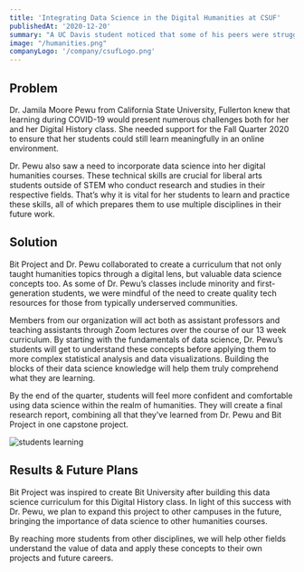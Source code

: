 ```yaml
---
title: 'Integrating Data Science in the Digital Humanities at CSUF'
publishedAt: '2020-12-20'
summary: "A UC Davis student noticed that some of his peers were struggling with the idea of learning to code. To help, he and other students began a group to produce educational materials that make STEM subjects accessible to other students, and Bit Project and their boot camps were born. At Twitter BitCamp, students learn to call the search endpoint of the Twitter API through the Python library Tweepy."
image: "/humanities.png"
companyLogo: '/company/csufLogo.png'
---
```


## Problem
Dr. Jamila Moore Pewu from California State University, Fullerton knew that learning during COVID-19 would present numerous challenges both for her and her Digital History class. She needed support for the Fall Quarter 2020 to ensure that her students could still learn meaningfully in an online environment.

Dr. Pewu also saw a need to incorporate data science into her digital humanities courses. These technical skills are crucial for liberal arts students outside of STEM who conduct research and studies in their respective fields. That’s why it is vital for her students to learn and practice these skills, all of which prepares them to use multiple disciplines in their future work.

## Solution
Bit Project and Dr. Pewu collaborated to create a curriculum that not only taught  humanities topics through a digital lens, but valuable data science concepts too. As some of Dr. Pewu’s classes include minority and first-generation students, we were mindful of the need to create quality tech resources for those from typically underserved communities.

Members from our organization will act both as assistant professors and teaching assistants through Zoom lectures over the course of our 13 week curriculum. By starting with the fundamentals of data science, Dr. Pewu’s students will get to understand these concepts before applying them to more complex statistical analysis and data visualizations. Building the blocks of their data science knowledge will help them truly comprehend what they are learning.

By the end of the quarter, students will feel more confident and comfortable using data science within the realm of humanities. They will create a final research report, combining all that they’ve learned from Dr. Pewu and Bit Project in one capstone project.

![students learning](https://user-images.githubusercontent.com/28051494/115486274-34da6500-a20b-11eb-9d09-928ff7b9d373.png)

## Results & Future Plans
Bit Project was inspired to create Bit University after building this data science curriculum for this Digital History class. In light of this success with Dr. Pewu, we plan to expand this project to other campuses in the future, bringing the importance of data science to other humanities courses.

By reaching more students from other disciplines, we will help other fields understand the value of data and apply these concepts to their own projects and future careers.